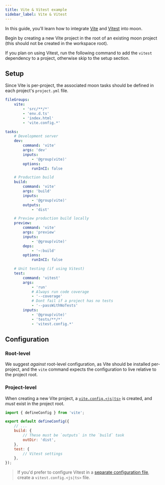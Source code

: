 ```yaml
---
title: Vite & Vitest example
sidebar_label: Vite & Vitest
---
```



In this guide, you'll learn how to integrate [Vite](https://vitejs.dev/) and
[Vitest](https://vitest.dev/) into moon.

Begin by creating a new Vite project in the root of an existing moon project (this should not be
created in the workspace root).

<CreateDepTabs dep="vite" />

If you plan on using Vitest, run the following command to add the `vitest` dependency to a project,
otherwise skip to the setup section.

<AddDepsTabs dep="vitest" package="<project>" dev />

## Setup

Since Vite is per-project, the associated moon tasks should be defined in each project's
`project.yml` file.

```yaml title="<project>/project.yml"
fileGroups:
	vite:
		- 'src/**/*'
		- 'env.d.ts'
		- 'index.html'
		- 'vite.config.*'

tasks:
	# Development server
	dev:
		command: 'vite'
		args: 'dev'
		inputs:
			- '@group(vite)'
		options:
			runInCI: false

	# Production build
	build:
		command: 'vite'
		args: 'build'
		inputs:
			- '@group(vite)'
		outputs:
			- 'dist'

	# Preview production build locally
	preview:
		command: 'vite'
		args: 'preview'
		inputs:
			- '@group(vite)'
		deps:
			- '~:build'
		options:
			runInCI: false

	# Unit testing (if using Vitest)
	test:
		command: 'vitest'
		args:
			- 'run'
			# Always run code coverage
			- '--coverage'
			# Dont fail if a project has no tests
			- '--passWithNoTests'
		inputs:
			- '@group(vite)'
			- 'tests/**/*'
			- 'vitest.config.*'
```

## Configuration

### Root-level

We suggest _against_ root-level configuration, as Vite should be installed per-project, and the
`vite` command expects the configuration to live relative to the project root.

### Project-level

When creating a new Vite project, a [`vite.config.<js|ts>`](https://vitejs.dev/config) is created,
and _must_ exist in the project root.

```js title="<project>/vite.project.js"
import { defineConfig } from 'vite';

export default defineConfig({
	// ...
	build: {
		// These must be `outputs` in the `build` task
		outDir: 'dist',
	},
	test: {
		// Vitest settings
	},
});
```

> If you'd prefer to configure Vitest in a
> [separate configuration file](https://vitest.dev/guide/#configuring-vitest), create a
> `vitest.config.<js|ts>` file.
